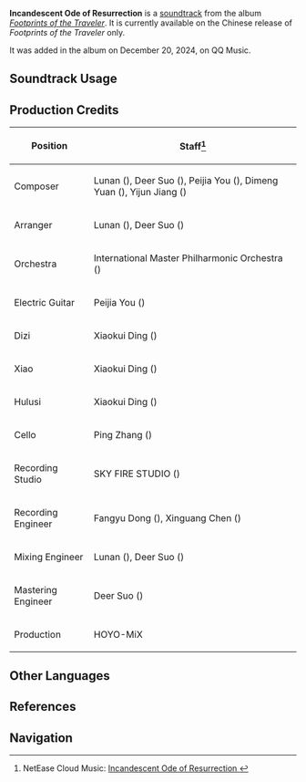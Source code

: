 {{Stub}}
{{About|the soundtrack|the Archon Quest|Incandescent Ode of Resurrection}}
{{Soundtrack Infobox
|title          = Incandescent Ode of Resurrection
|image          = Footprints of the Traveler (CN).png
|album          = Footprints of the Traveler (CN)
|album2         = 
|releaseDate    = <!--2024-XX-XX 21:25:00 GMT+8-->
|disc           =
|number         = 37
|number2        = 
|featured       =
|featured2      =
|featured3      =
|featured_disc  =
|featured_disc2 =
|featured_disc3 =
|youtube_id     = 
|spotify_id     = 
|previous       = Tapestry of Spirit and Flame (Soundtrack)
|next           = Moonlight Amidst Dreams (Soundtrack)
}}
'''Incandescent Ode of Resurrection''' is a [[soundtrack]] from the album ''[[Footprints of the Traveler (CN)|Footprints of the Traveler]]''. It is currently available on the Chinese release of ''Footprints of the Traveler'' only.

It was added in the album on December 20, 2024, on QQ Music.

==Soundtrack Usage==
{{Soundtrack Usage
|mediaoriginal = Version Trailer;;5.3
}}

==Production Credits==
{| class="wikitable sortable"
! Position
! Staff<ref>NetEase Cloud Music: [https://music.163.com/#/song?id=2659951855 Incandescent Ode of Resurrection {{zh|炽烈的还魂诗}}]</ref>
|-
! Composer
| Lunan ({{zh|路南}}), Deer Suo ({{zh|索德尔}}), Peijia You ({{zh|尤裴佳}}), Dimeng Yuan ({{zh|苑迪萌}}), Yijun Jiang ({{zh|姜以君}})
|-
! Arranger
| Lunan ({{zh|路南}}), Deer Suo ({{zh|索德尔}})
|-
! Orchestra
| International Master Philharmonic Orchestra ({{zh|国际首席爱乐乐团}})
|-
! Electric Guitar
| Peijia You ({{zh|尤裴佳}})
|-
! Dizi
| Xiaokui Ding ({{zh|丁晓逵}})
|-
! Xiao
| Xiaokui Ding ({{zh|丁晓逵}})
|-
! Hulusi
| Xiaokui Ding ({{zh|丁晓逵}})
|-
! Cello
| Ping Zhang ({{zh|张平}})
|-
! Recording Studio
| SKY FIRE STUDIO ({{zh|九紫天诚录音棚}})
|-
! Recording Engineer
| Fangyu Dong ({{zh|董方昱}}), Xinguang Chen ({{zh|陈鑫光}})
|-
! Mixing Engineer
| Lunan ({{zh|路南}}), Deer Suo ({{zh|索德尔}})
|-
! Mastering Engineer
| Deer Suo ({{zh|索德尔}})
|-
! Production
| HOYO-MiX
|}

<!--
==Trivia==
-->
==Other Languages==
{{Other Languages|Incandescent Ode of Resurrection}}

==References==
{{Reflist}}

==Navigation==
{{Soundtrack Navbox|Footprints of the Traveler}}